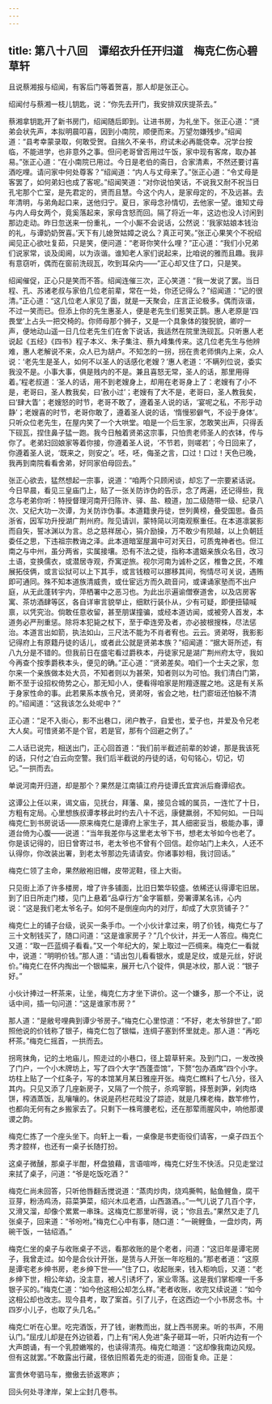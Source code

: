 ```yaml
---
---
---
```

title: 第八十八回　谭绍衣升任开归道　梅克仁伤心碧草轩
---



且说蔡湘报与绍闻，有客后门等着贺喜，那人却是张正心。

绍闻付与蔡湘一枝儿钥匙，说：“你先去开门，我安排双庆提茶去。”

蔡湘拿钥匙开了新书房门，绍闻随后即到。让进书房，为礼坐下。张正心道：“贤弟会状先声，本拟明晨叩喜，因到小南院，顺便而来。万望勿嫌残步。”绍闻道：“县考幸蒙录取，何敢受贺。自揣久不亲书，府试未必再能侥幸。况学台按临，不能进学，也非意外之事。但问老哥曾否用过午饭，家中现有客席，取办甚易。”张正心道：“在小南院已用过。今日是老伯的斋日，合家清素，不然还要讨喜酒吃哩。请问家中何处尊客？”绍闻道：“内人与丈母来了。”张正心道：“令丈母是客罢了，如何弟妇也成了客呢。”绍闻笑道：“对你说怕笑话，不说我又耐不祝当日孔宅那个亡室，是先君定的，贤而且慧。今这个内人，是家母定的，不及远甚。去年清明，与弟角起口来，送他归宁。夏日，家母念孙情切，去他家一望。谁知丈母与内人母女两个，竟奚落起来，家母含怒而回。隔了将近一年，这边也没人讨闲到那边走动。昨日忽送来一份重礼，一个小厮不会说话，公然说：‘我家姑娘本钱治的礼，与谭奶奶贺喜。’天下有儿媳贺姑嫜之说么？真正可笑。”张正心果笑个不祝绍闻见正心欲吐复茹，只是笑，便问道：“老哥你笑什么哩？”正心道：“我们小兄弟们说家常，谈及闺阃，以为诙谐。谁知老人家们说起来，比咱说的雅而且趣。我非有意窃听，偶而在窗前洗砚瓦，吹到耳朵内——”正心却又住了口，只是笑。

绍闻催促，正心只是笑而不答。绍闻连催三次，正心笑道：“我一发说了罢。当日程、孔、苏诸老叔与家伯几位老前辈，常在一处，你还记得么？”绍闻道：“记的很清。”正心道：“这几位老人家见了面，就是一天聚会，庄言正论极多。偶而诙谐，不过一笑而已。但添上你的先生惠圣人，便是老先生们惹笑正鹊。惠人老原是‘四畏堂’上占头一把交椅的。你师母那个狮子，又是一个具象体的狻猊貌，卿咛一声，便地动山遥一日几位老先生们在舍下说话，我适然在院里洗砚瓦。只听惠人老说起《五经》《四书》程子本义、朱子集注、蔡九峰集传来。这几位老先生与他辨难，惠人老解说不来，众人已为胡卢。不知怎的一拐，拐在贵老师惧内上来，众人说：‘老先生是圣人，如何不以圣人的话感化老嫂？’惠人老道：‘不瞒列位说，委实我没不是。小事大事，俱是贱内的不是。兼且喜怒无常，圣人的话，那里用得着。’程老叔道：‘圣人的话，用不到老嫂身上，却用在老哥身上了：老嫂有了小不是，老哥曰，圣人教我矣，曰‘赦小过’；老嫂有了大不是，老哥曰，圣人教我矣，曰‘肆大眚’；老嫂怒的时节，老哥不敢了，遵着圣人说的话，‘宴呢之私，不形乎动静’；老嫂喜的时节，老哥你敢了，遵着圣人说的话，‘惰慢邪僻气，不设于身体’。只听众位老先生，在屋内笑了一个大哄堂。咱是一个后生家，怎敢笑出声，只得丢下砚瓦，捏住鼻子猛一跑。我今日触着贤弟这宗事，只怕贵老师圣人的衣钵，传与你了。老弟妇回娘家等着你接，你遵着圣人说，‘不节若，则嗟若’；今日回来了，你遵着圣人说，‘既来之，则安之’。呸，呸，侮圣之言，口过！口过！天色已晚，我再到南院看看舍弟，好同家伯母回去。”

张正心欲去，猛然想起一宗事，说道：“咱两个只顾闲谈，却忘了一宗要紧话说。今日早晨，看见三皇庙门上，贴了一张关防诈伪的告示，念了两遍，还记得些，我念与老弟你听：特授督理河南开归陈许、驿、盐、粮道，加二级随带一级、纪录八次、又纪大功一次谭，为关防诈伪事。本道籍隶丹徒，世列黄榜，叠受国思。备员浙省，因军功升授湖广荆州府。陛见请训，蒙特简以河南观察重任。在本道凛裳影而自矢，誓冰渊以为言。总之慈祥居心，狷介励操，万不敢少有陨越，以上负朝廷委任之思，下违祖宗教诲之泽。此本道暗室屋漏中可对天日，可质鬼神者也。但江南之与中州，虽分两省，实属接壤。恐有不法之徒，指称本遣姻亲族众名目，改习土语，变换儒衣，或潜居寺观，乔寓逆旅。视尔河南为诚朴之区，椎鲁之民，不难展拓伎俩，或言讼狱可以上下其手，或言钱粮可以挪移其间，徇情尽可关说，遇贿即可通同。殊不知本道族清威贵，或仕宦远方而久疏音问，或课诵家塾而不出户庭，从无此蓬转宇内，萍栖署中之恶习也。为此出示遍谕僧寮道舍，以及店房客寓、茶坊酒肆等区，各自详审言貌举止，细默行装仆从，少有可疑，即便扭辕喊禀，以凭究治。倘敢任意收留，甚至朋谋撞骗，或经本道访闻，或被旁人首发，本道务必严刑重惩。除将本犯毙之杖下，至于牵连旁及者，亦必披根搜株，尽法惩治。本道言出如箭，执法如山，三尺法不能为不肖者宥也。云云。贤弟呀，我影影记得府上有原籍丹徒的话儿，或者此公就是贤弟本族？”绍闻道：“据大哥所述，有八九分是不错的。但我前日在盛宅看过爵秩本，丹徒家兄是湖广荆州府太守，我如今再查个按季爵秩本头，便见的确。”正心道：“贤弟差矣。咱们一个士夫之家，忽尔来一个亲族做本处大员，不知者则以为甚荣，知者则以为可怕。我们清白门第，断不至于设招权倚势之心，那无知小人，便看得咱家是附羶逐腥之地。这是有关系于身家性命的事。此若果系本族令兄，贤弟呀，省会之地，杜门窬垣还怕躲不清的。”绍闻道：“这我该怎么处呢中？”

正心道：“足不入街心，影不出巷口，闭户教子，自爱也，爱子也，并爱及令兄老大人矣。可惜贤弟不是个官，若是官，那有个回避之例了。”

二人话已说完，相送出门，正心回首道：“我们前半截述前辈的妙谑，那是我该死的话，只付之‘白云向空警。我们后半截说的丹徒的话，句句铭心，切记，切记。”一拱而去。

单说河南开归道，却是那个？果然是江南镇江府丹徒谭氏宜宾派后裔谭绍衣。

这谭公上任以来，谒文庙，见抚台，拜藩、臬，接见合城的属员，一连忙了十日，方粗有定局。心里想族叔谭孝移此时约去八十不远，康健羸弱，不知何如。一日叫梅克仁到书房说话——原来梅克仁是谭府上家生子，其人细密妥当，极能办事，谭道台倚为心腹——说道：“当年我差你与这里老太爷下书，想老太爷如今也老了。你是该记得的，旧日曾寄过书，老太爷也不曾有个回信。趁你站门上未久，人还不认得你，你改装出署，到老太爷那边先请请安。你诸事妙相，我讨回话。”

梅克仁领了主命，果然敝袍旧帽，皮带泥鞋，径上大街。

只见街上添了许多楼房，增了许多铺面，比旧日繁华较盛。依稀还认得谭宅旧居。到了旧日所走门楼，见门上悬着“品卓行方”金字匾额，旁署谭某名讳，心内说：“这是我们老太爷名子。如何不是倒座向内的对厅，却成了大京货铺子？”

梅克仁上的铺子台级，说买一条手巾。一个小伙计拿过来，明了价钱，梅克仁与了三十文制钱买了，随口问道：“这是谁家房子？”几个伙计，并无一人答应。梅克仁又道：“取一匹蓝绸子看看。”又一个年纪大的，架上取过一匹绸来。梅克仁一看就中，说道：“明明价钱。”那人道：“请出包儿看看银水，或是足纹，或是元丝，好说价。”梅克仁在怀内掏出一个银幅来，展开七八个锭件，俱是冰纹，那人说：“银子好。”

小伙计捧过一杯茶来，让坐，梅克仁方才坐下讲价。这一个嫌多，那一个不让，说话中间，插一句问道：“这是谁家市房？”

那人道：“是敝号哩典到谭少爷房子。”梅克仁心里惊道：“不好，老太爷辞世了。”即照他说的价钱称了银子，梅克仁包了银幅，连绸子塞到怀里就走。那人道：“再吃杯茶。”梅克仁摇首，一拱而去。

拐弯抹角，记的土地庙儿，照走过的小巷口，径上碧草轩来。及到门口，一发改换了门户，一个小木牌坊上，写了四个大字“西蓬壶馆”，下赘“包办酒席”四个小字。坊柱上贴了一个红条子，写的本馆某月某日雅座开张。梅克仁瞧料了七八分，径入其内。只见又添了几座新房子，又隔了一个院子，杀鸡宰鹅，择葱剥笋，剁肉烙饼，榨酒蒸饭，乱嚷嚷的。休说是药栏花畦没了踪迹，就是几棵老梅，数竿修竹，也都向无何有之乡搬家去了。只剩下一株弯腰老松，还在那荤雨腥风中，响他那谡谡之韵。

梅克仁拣了一个座头坐下。向轩上一看，一桌像是书吏衙役们请客，一桌子四五个秀才腔样，也还有一桌子长随打扮。

这桌子微醺，那桌子半酣，杯盘狼藉，言语喧哗，梅克仁好生不快活。只见走堂过来拭了桌子，问道：“爷是吃饭吃酒？”

梅克仁尚未回答，只听他唇翻舌搅说道：“蒸肉炒肉，烧鸡撕鸭，鲇鱼鲤鱼，腐干豆芽，粉汤鸡汤，蒜菜笋菜，绍兴木瓜老酒，山西潞酒。。”一气儿说了几百个字，又滑又溜，却像个累累一串珠。这梅克仁那里听得，说；“你且去。”果然又走了几张桌子，回来道：“爷吩咐。”梅克仁心中有事，随口道：“一碗鲤鱼，一盘炒肉，两碗干饭，一钴绍酒。”

梅克仁坐的桌子与收账桌子不远，看那收账的是个老者，问道：“这旧年是谭宅房子，我曾走过。如今是合伙计开张，是赁与人开张一年吃租的。”那老者道：“这原是谭宅老乡绅书房，老乡绅下世——”住了口，收起账来，钱入柜响后，又道：“老乡绅下世，相公年幼，没主意，被人引诱坏了，家业零落。这是我们掌柜哩一千多银子买的。”梅克仁道：“如今他这相公却怎么样。”老者收账，收完又续说道：“如今这相公却也改志。现今县考，取了案首。引了儿子，在这西边一个小书房念书。十四岁小儿子，也取了头几名。”

梅克仁听在心里。吃完酒饭，开了钱，谢教而出，就上西书房来。听的书声，不用认门。”屈戌儿却是在外边锁着，门上有“闲人免进”条子砸耳一听，只听内边有一个大声朗诵，有一个乳腔嫩喉的，也读得清亮。梅克仁暗道：“这却像我南边风规。但有这就罢。”不敢露出行藏，径依旧照着先走的街道，回衙复命。正是：

富贵休夸驷马车，撤傲去骄返寒庐；

回头何处寻津岸，架上尘封几卷书。